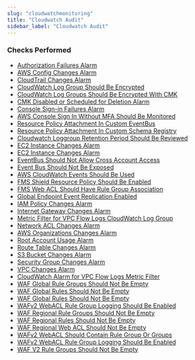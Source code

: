 ```yaml
---
slug: "cloudwatchmonitoring"
title: "Cloudwatch Audit"
sidebar_label: "Cloudwatch Audit"
---
```


### Checks Performed

- [Authorization Failures Alarm](cloudwatchmonitoring/rules/authorization_failures_alarm)
- [AWS Config Changes Alarm](cloudwatchmonitoring/rules/aws_config_changes_alarm)
- [CloudTrail Changes Alarm](cloudwatchmonitoring/rules/cloudtrail_changes_alarm)
- [CloudWatch Log Group Should Be Encrypted](cloudwatchmonitoring/rules/cloudwatch_log_groups_not_encrypted)
- [CloudWatch Log Groups Should Be Encrypted With CMK](cloudwatchmonitoring/rules/cloudwatch_log_groups_with_cmk)
- [CMK Disabled or Scheduled for Deletion Alarm](cloudwatchmonitoring/rules/cmk_disabled_or_scheduled_for_deletion_alarm)
- [Console Sign-in Failures Alarm](cloudwatchmonitoring/rules/console_sign_in_failures_alarm)
- [AWS Console Sign In Without MFA Should Be Monitored](cloudwatchmonitoring/rules/console_sign_in_without_mfa)
- [Resource Policy Attachment In Custom EventBus](cloudwatchmonitoring/rules/custom_eventbus_policy_attached)
- [Resource Policy Attachment In Custom Schema Registry](cloudwatchmonitoring/rules/custom_schema_registry_policy_attached)
- [Cloudwatch Loggroup Retention Period Should Be Reviewed](cloudwatchmonitoring/rules/cw_loggroup_retention_period_check)
- [EC2 Instance Changes Alarm](cloudwatchmonitoring/rules/ec2_instance_changes_alarm)
- [EC2 Instance Changes Alarm](cloudwatchmonitoring/rules/ec2_large_instance_changes_alarm)
- [EventBus Should Not Allow Cross Account Access](cloudwatchmonitoring/rules/event_bus_cross_account_access)
- [Event Bus Should Not Be Exposed](cloudwatchmonitoring/rules/event_bus_exposed)
- [AWS CloudWatch Events Should Be Used](cloudwatchmonitoring/rules/events_in_use)
- [FMS Shield Resource Policy Should Be Enabled](cloudwatchmonitoring/rules/fms_shield_resource_policy)
- [FMS Web ACL Should Have Rule Group Association](cloudwatchmonitoring/rules/fms_webacl_rulegroup_association)
- [Global Endpoint Event Replication Enabled](cloudwatchmonitoring/rules/global_endpoint_event_replication_enabled)
- [IAM Policy Changes Alarm](cloudwatchmonitoring/rules/iam_policy_changes_alarm)
- [Internet Gateway Changes Alarm](cloudwatchmonitoring/rules/internet_gateway_changes_alarm)
- [Metric Filter for VPC Flow Logs CloudWatch Log Group](cloudwatchmonitoring/rules/metric_filter_for_vpc_flow_logs)
- [Network ACL Changes Alarm](cloudwatchmonitoring/rules/network_acl_changes_alarm)
- [AWS Organizations Changes Alarm](cloudwatchmonitoring/rules/organizations_changes_alarm)
- [Root Account Usage Alarm](cloudwatchmonitoring/rules/root_account_usage_alarm)
- [Route Table Changes Alarm](cloudwatchmonitoring/rules/route_table_changes_alarm)
- [S3 Bucket Changes Alarm](cloudwatchmonitoring/rules/s3_bucket_changes_alarm)
- [Security Group Changes Alarm](cloudwatchmonitoring/rules/security_group_changes_alarm)
- [VPC Changes Alarm](cloudwatchmonitoring/rules/vpc_changes_alarm)
- [CloudWatch Alarm for VPC Flow Logs Metric Filter](cloudwatchmonitoring/rules/vpc_flow_logs_metric_filter)
- [WAF Global Rule Groups Should Not Be Empty](cloudwatchmonitoring/rules/waf_global_rulegroup_not_empty)
- [WAF Global Rules Should Not Be Empty](cloudwatchmonitoring/rules/waf_global_rules_not_empty)
- [WAF Global Rules Should Not Be Empty](cloudwatchmonitoring/rules/waf_global_webacl_not_empty)
- [WAFv2 WebACL Rule Group Logging Should Be Enabled](cloudwatchmonitoring/rules/waf_logging_enabled)
- [WAF Regional Rule Groups Should Not Be Empty](cloudwatchmonitoring/rules/waf_regional_rulegroup_not_empty)
- [WAF Regional Rules Should Not Be Empty](cloudwatchmonitoring/rules/waf_regional_rules_not_empty)
- [WAF Regional Web ACL Should Not Be Empty](cloudwatchmonitoring/rules/waf_regional_webacl_not_empty)
- [WAFv2 WebACL Should Contain Rule Group Or Groups](cloudwatchmonitoring/rules/wafv2_acl_rule_group)
- [WAFv2 WebACL Rule Group Logging Should Be Enabled](cloudwatchmonitoring/rules/wafv2_acl_rule_group_logging_enabled)
- [WAF V2 Rule Groups Should Not Be Empty](cloudwatchmonitoring/rules/wafv2_rulegroup_not_empty_rule)
